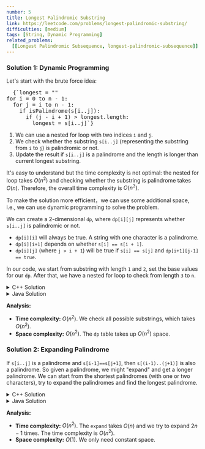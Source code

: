 ```yaml
---
number: 5
title: Longest Palindromic Substring
link: https://leetcode.com/problems/longest-palindromic-substring/
difficulties: [medium]
tags: [String, Dynamic Programming]
related_problems:
  [[Longest Palindromic Subsequence, longest-palindromic-subsequence]]
---
```


<h3 id="solution_1">Solution 1: Dynamic Programming</h3>

Let's start with the brute force idea:

<pre class="pseudo-code">
  {`longest = ""
for i = 0 to n - 1:
  for j = i to n - 1:
    if isPalindrome(s[i..j]):
      if (j - i + 1) > longest.length:
        longest = s[i..j]`}
</pre>

1. We can use a nested for loop with two indices `i` and `j`.
2. We check whether the substring `s[i..j]` (representing the substring from `i` to `j`) is palindromic or not.
3. Update the result if `s[i..j]` is a palindrome and the length is longer than current longest substring.

It's easy to understand but the time complexity is not optimal: the nested for loop takes $O(n^2)$ and checking whether the substring is palindrome takes $O(n)$. Therefore, the overall time complexity is $O(n^3)$.

To make the solution more efficient，we can use some additional space, i.e., we can use dynamic programming to solve the problem.

We can create a 2-dimensional `dp`, where `dp[i][j]` represents whether `s[i..j]` is palindromic or not.

- `dp[i][i]` will always be true. A string with one character is a palindrome.
- `dp[i][i+1]` depends on whether `s[i] == s[i + 1]`.
- `dp[i][j]` (where `j > i + 1`) will be true if `s[i] == s[j]` and `dp[i+1][j-1] == true`.

In our code, we start from substring with length `1` and `2`, set the base values for our `dp`. After that, we have a nested for loop to check from length `3` to `n`.

<details class="code-details">
    <summary>C++ Solution</summary>

```cpp
class Solution {
public:
    string longestPalindrome(string s) {
        int n = s.length();
        vector<vector<bool>> dp(n, vector<bool>(n, false));

        // length == 1
        string longest = s.substr(0, 1);
        for (int i = 0; i < n; i++) {
            dp[i][i] = true;
        }

        // length == 2
        for (int i = 0; i < n - 1; i++) {
            if (s[i] == s[i + 1]) {
                dp[i][i + 1] = true;
                if (longest.length() == 1) {
                    longest = s.substr(i, 2);
                }
            }
        }

        // length == 3 to n
        for (int len = 3; len <= n; len++) {
            for (int i = 0; i < n - len + 1; i++) {
                int j = i + len - 1;
                if (s[i] == s[j] && dp[i+1][j-1]) {
                    dp[i][j] = true;
                    if (longest.length() < len) {
                        longest = s.substr(i, len);
                    }
                }
            }
        }

        return longest;
    }
};
```

</details>

<details class="code-details">
    <summary>Java Solution</summary>

```java
class Solution {
    public String longestPalindrome(String s) {
        int n = s.length();

        boolean[][] dp = new boolean[n][n];

        // length == 1
        String longest = s.substring(0, 1);
        for (int i = 0; i < n; i++) {
            dp[i][i] = true;
        }

        // length == 2
        for (int i = 0; i < n - 1; i++) {
            if (s.charAt(i) == s.charAt(i + 1)) {
                dp[i][i + 1] = true;
                if (longest.length() == 1) {
                    longest = s.substring(i, i + 2);
                }
            }
        }

        // length == 3 to n
        for (int len = 3; len <= n; len++) {
            for (int i = 0; i < n - len + 1; i++) {
                int j = i + len - 1;
                if (s.charAt(i) == s.charAt(j) && dp[i+1][j-1]) {
                    dp[i][j] = true;
                    if (len > longest.length()) {
                        longest = s.substring(i, j + 1);
                    }
                }
            }
        }

        return longest;
    }
}
```

</details>

**Analysis:**

- **Time complexity:** $O(n^2)$. We check all possible substrings, which takes $O(n^2)$.
- **Space complexity:** $O(n^2)$. The `dp` table takes up $O(n^2)$ space.

<h3 id="solution_2">Solution 2: Expanding Palindrome</h3>

If `s[i..j]` is a palindrome and `s[i-1]==s[j+1]`, then `s[(i-1)..(j+1)]` is also a palindrome. So given a palindrome, we might "expand" and get a longer palindrome. We can start from the shortest palindromes (with one or two characters), try to expand the palindromes and find the longest palindrome.

<details class="code-details">
    <summary>C++ Solution</summary>

```cpp
class Solution {
private:
    void expand(string& s, int i, int j, string& longest) {
        int n = s.length();
        while (i > 0 && j < n - 1 && s[i - 1] == s[j + 1]) {
            i--;
            j++;
        }

        int len = j - i + 1;
        if (len > longest.length()) {
            longest = s.substr(i, len);
        }
    }

public:
    string longestPalindrome(string s) {
        string longest = "";
        int n = s.length();

        for (int i = 0; i < n; i++) {
            expand(s, i, i, longest);
            if (i < n - 1 && s[i] == s[i + 1]) {
                expand(s, i, i + 1, longest);
            }
        }

        return longest;
    }
};
```

</details>

<details class="code-details">
    <summary>Java Solution</summary>

```java
class Solution {
    private String longest = "";

    private void expand(String s, int i, int j) {
        int n = s.length();

        while (i > 0 && j < n - 1 && s.charAt(i - 1) == s.charAt(j + 1)) {
            i--;
            j++;
        }

        int len = j - i + 1;
        if (len > longest.length()) {
            longest = s.substring(i, j + 1);
        }
    }

    public String longestPalindrome(String s) {
        int n = s.length();
        for (int i = 0; i < n; i++) {
            expand(s, i, i);
            if (i < n - 1 && s.charAt(i) == s.charAt(i + 1)) {
                expand(s, i, i + 1);
            }
        }

        return longest;
    }
}
```

</details>

**Analysis:**

- **Time complexity:** $O(n^2)$. The `expand` takes $O(n)$ and we try to expand $2n-1$ times. The time complexity is $O(n^2)$.
- **Space complexity:** $O(1)$. We only need constant space.
